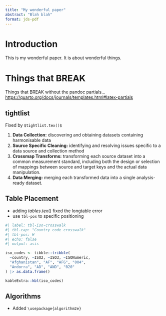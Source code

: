 ```yaml
---
title: "My wonderful paper"
abstract: "Blah blah"
format: jds-pdf
---
```


# Introduction

This is my wonderful paper. It is about wonderful things.

# Things that BREAK

Things that BREAK without the pandoc partials... <https://quarto.org/docs/journals/templates.html#latex-partials>

## tightlist

Fixed by `$tightlist.tex()$`

1.  **Data Collection:** discovering and obtaining datasets containing harmonisable data
2.  **Source Specific Cleaning:** identifying and resolving issues specific to a data source and collection method
3.  **Crossmap Transforms:** transforming each source dataset into a common measurement standard, including both the design or selection of mappings between source and target keys and the actual data manipulation.
4.  **Data Merging:** merging each transformed data into a single analysis-ready dataset.

## Table Placement

- adding $tables.tex()$ fixed the longtable error
- use `tbl-pos` to specific positioning

```r
#| label: tbl-iso-crosswalk
#| tbl-cap: "Country code crosswalk"
#| tbl-pos: H
#| echo: false
#| output: asis

iso_codes <- tibble::tribble(
  ~country, ~ISO2, ~ISO3, ~ISONumeric,
  "Afghanistan", "AF", "AFG", "004",
  "Andorra", "AD", "AND", "020"
) |> as.data.frame()

kableExtra::kbl(iso_codes)
```

## Algorithms

- Added `\usepackage{algorithm2e}`

\begin{algorithm}
\caption{An algorithm with caption}\label{alg:two}
\KwData{$n \geq 0$}
\KwResult{$y = x^n$}
$y \gets 1$\;
$X \gets x$\;
$N \gets n$\;
\While{$N \neq 0$}{
  \eIf{$N$ is even}{
    $X \gets X \times X$\;
    $N \gets \frac{N}{2}$;
  }{\If{$N$ is odd}{
      $y \gets y \times X$\;
      $N \gets N - 1$\;
    }
  }
}
\end{algorithm}

